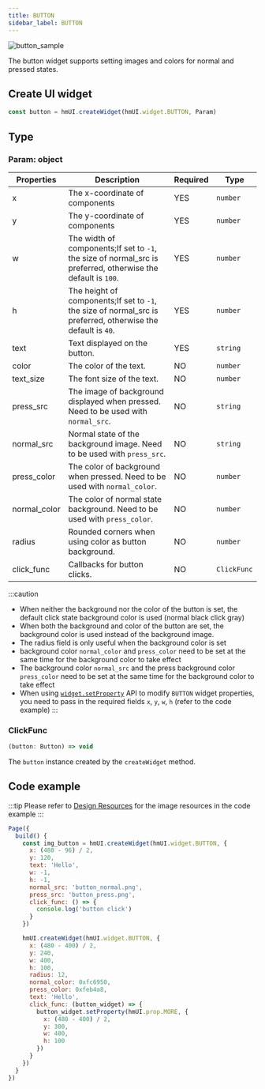 ```yaml
---
title: BUTTON
sidebar_label: BUTTON
---
```


![button_sample](/img/api/button_sample.jpg)

The button widget supports setting images and colors for normal and pressed states.

## Create UI widget

```js
const button = hmUI.createWidget(hmUI.widget.BUTTON, Param)
```

## Type

### Param: object

| Properties   | Description                                                                                              | Required | Type        |
| ------------ | -------------------------------------------------------------------------------------------------------- | -------- | ----------- |
| x            | The x-coordinate of components                                                                           | YES      | `number`    |
| y            | The y-coordinate of components                                                                           | YES      | `number`    |
| w            | The width of components;If set to `-1`, the size of normal_src is preferred, otherwise the default is `100`. | YES      | `number`    |
| h            | The height of components;If set to `-1`, the size of normal_src is preferred, otherwise the default is `40`. | YES      | `number`    |
| text         | Text displayed on the button.                                                                            | YES      | `string`    |
| color        | The color of the text.                                                                                   | NO       | `number`    |
| text_size    | The font size of the text.                                                                               | NO       | `number`    |
| press_src    | The image of background displayed when pressed. Need to be used with `normal_src`.                       | NO       | `string`    |
| normal_src   | Normal state of the background image. Need to be used with `press_src`.                                  | NO       | `string`    |
| press_color  | The color of background when pressed. Need to be used with `normal_color`.                               | NO       | `number`    |
| normal_color | The color of normal state background. Need to be used with `press_color`.                                | NO       | `number`    |
| radius       | Rounded corners when using color as button background.                                                   | NO       | `number`    |
| click_func   | Callbacks for button clicks.                                                                             | NO       | `ClickFunc` |

:::caution

- When neither the background nor the color of the button is set, the default click state background color is used (normal black click gray)
- When both the background and color of the button are set, the background color is used instead of the background image.
- The radius field is only useful when the background color is set
- background color `normal_color` and `press_color` need to be set at the same time for the background color to take effect
- The background color `normal_src` and the press background color `press_color` need to be set at the same time for the background color to take effect
- When using [`widget.setProperty`](../setProperty.mdx) API to modify `BUTTON` widget properties, you need to pass in the required fields `x`, `y`, `w`, `h` (refer to the code example)
:::

### ClickFunc

```js
(button: Button) => void
```

The `button` instance created by the `createWidget` method.

## Code example

:::tip
Please refer to [Design Resources](../../../../reference/related-resources/design-resources.mdx) for the image resources in the code example
:::

```js
Page({
  build() {
    const img_button = hmUI.createWidget(hmUI.widget.BUTTON, {
      x: (480 - 96) / 2,
      y: 120,
      text: 'Hello',
      w: -1,
      h: -1,
      normal_src: 'button_normal.png',
      press_src: 'button_press.png',
      click_func: () => {
        console.log('button click')
      }
    })

    hmUI.createWidget(hmUI.widget.BUTTON, {
      x: (480 - 400) / 2,
      y: 240,
      w: 400,
      h: 100,
      radius: 12,
      normal_color: 0xfc6950,
      press_color: 0xfeb4a8,
      text: 'Hello',
      click_func: (button_widget) => {
        button_widget.setProperty(hmUI.prop.MORE, {
          x: (480 - 400) / 2,
          y: 300,
          w: 400,
          h: 100
        })
      }
    })
  }
})
```
